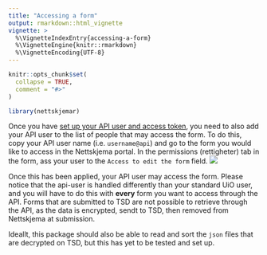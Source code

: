 ```yaml
---
title: "Accessing a form"
output: rmarkdown::html_vignette
vignette: >
  %\VignetteIndexEntry{accessing-a-form}
  %\VignetteEngine{knitr::rmarkdown}
  %\VignetteEncoding{UTF-8}
---
```


```r
knitr::opts_chunk$set(
  collapse = TRUE,
  comment = "#>"
)
```

```r
library(nettskjemar)
```

Once you have [set up your API user and access token](), you need to also add your API user to the list of people that may access the form. 
To do this, copy your API user name (i.e. `username@api`) and go to the form you would like to access in the Nettskjema portal.
In the permissions (rettigheter) tab in the form, ass your user to the `Access to edit the form` field.
![](/vignettes/static/add_user_to_form.png)

Once this has been applied, your API user may access the form. 
Please notice that the api-user is handled differently than your standard UiO user, and you will have to do this with **every** form you want to access through the API.
Forms that are submitted to TSD are not possible to retrieve through the API, as the data is encrypted, sendt to TSD, then removed from Nettskjema at submission.

Ideallt, this package should also be able to read and sort the `json` files that are decrypted on TSD, but this has yet to be tested and set up.

